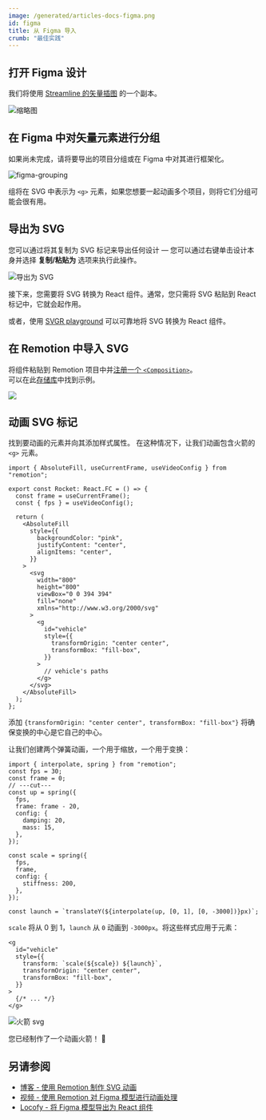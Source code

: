 ```yaml
---
image: /generated/articles-docs-figma.png
id: figma
title: 从 Figma 导入
crumb: "最佳实践"
---
```


## 打开 Figma 设计

我们将使用 [Streamline 的矢量插图](https://www.figma.com/community/file/1118919399684035468) 的一个副本。

![缩略图](/img/export-figma/banner.png)

## 在 Figma 中对矢量元素进行分组

如果尚未完成，请将要导出的项目分组或在 Figma 中对其进行框架化。

![figma-grouping](/img/export-figma/figma-grouping.gif)

组将在 SVG 中表示为 `<g>` 元素，如果您想要一起动画多个项目，则将它们分组可能会很有用。

## 导出为 SVG

您可以通过将其复制为 SVG 标记来导出任何设计 — 您可以通过右键单击设计本身并选择 **复制/粘贴为** 选项来执行此操作。

![导出为 SVG](/img/export-figma/copy-as-svg.png)

接下来，您需要将 SVG 转换为 React 组件。通常，您只需将 SVG 粘贴到 React 标记中，它就会起作用。

或者，使用 [SVGR playground](https://react-svgr.com/playground/) 可以可靠地将 SVG 转换为 React 组件。

## 在 Remotion 中导入 SVG

将组件粘贴到 Remotion 项目中并[注册一个 `<Composition>`](/docs/composition)。  
可以在此[存储库](https://github.com/kaf-lamed-beyt/remo-sample)中找到示例。

![](/img/export-figma/editor-pink.png)

## 动画 SVG 标记

找到要动画的元素并向其添加样式属性。
在这种情况下，让我们动画包含火箭的 `<g>` 元素。

```tsx twoslash
import { AbsoluteFill, useCurrentFrame, useVideoConfig } from "remotion";

export const Rocket: React.FC = () => {
  const frame = useCurrentFrame();
  const { fps } = useVideoConfig();

  return (
    <AbsoluteFill
      style={{
        backgroundColor: "pink",
        justifyContent: "center",
        alignItems: "center",
      }}
    >
      <svg
        width="800"
        height="800"
        viewBox="0 0 394 394"
        fill="none"
        xmlns="http://www.w3.org/2000/svg"
      >
        <g
          id="vehicle"
          style={{
            transformOrigin: "center center",
            transformBox: "fill-box",
          }}
        >
          // vehicle's paths
        </g>
      </svg>
    </AbsoluteFill>
  );
};
```

添加 `{transformOrigin: "center center", transformBox: "fill-box"}` 将确保变换的中心是它自己的中心。

让我们创建两个弹簧动画，一个用于缩放，一个用于变换：

```tsx twoslash
import { interpolate, spring } from "remotion";
const fps = 30;
const frame = 0;
// ---cut---
const up = spring({
  fps,
  frame: frame - 20,
  config: {
    damping: 20,
    mass: 15,
  },
});

const scale = spring({
  fps,
  frame,
  config: {
    stiffness: 200,
  },
});

const launch = `translateY(${interpolate(up, [0, 1], [0, -3000])}px)`;
```

`scale` 将从 0 到 1，`launch` 从 `0` 动画到 `-3000px`。将这些样式应用于元素：

```tsx {3}
<g
  id="vehicle"
  style={{
    transform: `scale(${scale}) ${launch}`,
    transformOrigin: "center center",
    transformBox: "fill-box",
  }}
>
  {/* ... */}
</g>
```

![火箭 svg](https://res.cloudinary.com/meje/image/upload/v1665432945/article%20assets/rocket_clhn8w.gif)

您已经制作了一个动画火箭！ 🚀

## 另请参阅

- [博客 - 使用 Remotion 制作 SVG 动画](https://meje.dev/blog/svg-animtion-with-remotion)
- [视频 - 使用 Remotion 对 Figma 模型进行动画处理](https://twitter.com/jnybgr/status/1496748768821133312)
- [Locofy - 将 Figma 模型导出为 React 组件](https://www.locofy.ai)
```
